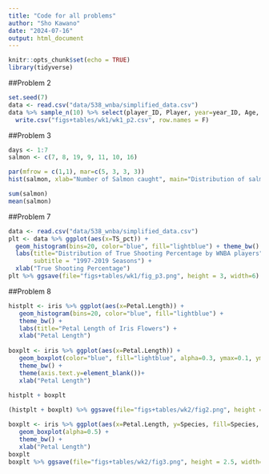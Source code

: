 ```yaml
---
title: "Code for all problems"
author: "Sho Kawano"
date: "2024-07-16"
output: html_document
---
```


```r
knitr::opts_chunk$set(echo = TRUE)
library(tidyverse)
```


##Problem 2

```r
set.seed(7)
data <- read.csv("data/538_wnba/simplified_data.csv") 
data %>% sample_n(10) %>% select(player_ID, Player, year=year_ID, Age, Team=Tm, Games=G, Position=Pos, Minutes=MP, True_Shooting_Pct=TS_pct) %>% 
  write.csv("figs+tables/wk1/wk1_p2.csv", row.names = F)
```


##Problem 3

```r
days <- 1:7
salmon <- c(7, 8, 19, 9, 11, 10, 16)

par(mfrow = c(1,1), mar=c(5, 3, 3, 3))
hist(salmon, xlab="Number of Salmon caught", main="Distribution of salmon caught over 7 days", ylab="Count") 
```

```r
sum(salmon)
mean(salmon)
```





##Problem 7


```r
data <- read.csv("data/538_wnba/simplified_data.csv") 
plt <- data %>% ggplot(aes(x=TS_pct)) + 
  geom_histogram(bins=20, color="blue", fill="lightblue") + theme_bw() +
  labs(title="Distribution of True Shooting Percentage by WNBA players", 
       subtitle = "1997-2019 Seasons") + 
  xlab("True Shooting Percentage") 
plt %>% ggsave(file="figs+tables/wk1/fig_p3.png", height = 3, width=6)
```


##Problem 8


```r
histplt <- iris %>% ggplot(aes(x=Petal.Length)) + 
   geom_histogram(bins=20, color="blue", fill="lightblue") + 
   theme_bw() +
   labs(title="Petal Length of Iris Flowers") + 
   xlab("Petal Length") 
 
boxplt <- iris %>% ggplot(aes(x=Petal.Length)) + 
   geom_boxplot(color="blue", fill="lightblue", alpha=0.3, ymax=0.1, ymin=-0.1) + 
   theme_bw() +
   theme(axis.text.y=element_blank())+
   xlab("Petal Length") 
 
histplt + boxplt

(histplt + boxplt) %>% ggsave(file="figs+tables/wk2/fig2.png", height = 2.5, width=6)
```


```r
boxplt <- iris %>% ggplot(aes(x=Petal.Length, y=Species, fill=Species, colour = Species)) + 
   geom_boxplot(alpha=0.5) + 
   theme_bw() +
   xlab("Petal Length") 
boxplt
boxplt %>% ggsave(file="figs+tables/wk2/fig3.png", height = 2.5, width=6)
```


